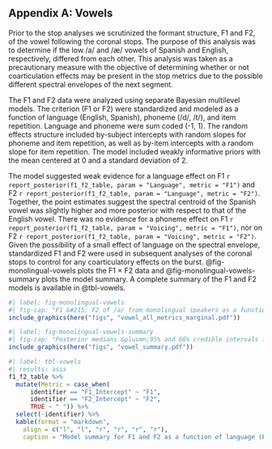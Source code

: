 
## Appendix A: Vowels

Prior to the stop analyses we scrutinized the formant structure, F1 and F2, of  the vowel following the coronal stops.
The purpose of this analysis was to determine if the low /a/ and /&aelig;/ vowels of Spanish and English, respectively, differed from each other.
This analysis was taken as a precautionary measure with the objective of determining whether or not coarticulation effects may be present in the stop metrics due to the possible different spectral envelopes of the next segment.

The F1 and F2 data were analyzed using separate Bayesian multilevel models.
The criterion (F1 or F2) were standardized and modeled as a function of language (English, Spanish), phoneme (/d/, /t/), and item repetition.
Language and phoneme were sum coded (-1, 1). 
The random effects structure included by-subject intercepts with random slopes for phoneme and item repetition, as well as by-item intercepts with a random slope for item repetition. 
The model included weakly informative priors with the mean centered at 0 and a standard deviation of 2.

The model suggested weak evidence for a language effect on F1 `r report_posterior(f1_f2_table, param = "Language", metric = "F1")` and F2
`r report_posterior(f1_f2_table, param = "Language", metric = "F2")`. 
Together, the point estimates suggest the spectral centroid of the Spanish vowel was slightly higher and more posterior with respect to that of the English vowel.
There was no evidence for a phoneme effect on F1 `r report_posterior(f1_f2_table, param = "Voicing", metric = "F1")`, nor on F2 `r report_posterior(f1_f2_table, param = "Voicing", metric = "F2")`.
Given the possibility of a small effect of language on the spectral envelope,  standardized F1 and F2 were used in subsequent analyses of the coronal stops to control for any coarticulatory effects on the burst.
@fig-monolingual-vowels plots the F1 &#215; F2 data and @fig-monolingual-vowels-summary plots the model summary. 
A complete summary of the F1 and F2 models is available in @tbl-vowels.

```r
#| label: fig-monolingual-vowels
#| fig-cap: "F1 &#215; F2 of /a/ from monolingual speakers as a function of language (English, Spanish). Transparent points represent raw data. Solid points indicate posterior means &plusmn;95% and 80% credible intervals."
include_graphics(here("figs", "vowel_all_metrics_marginal.pdf"))
```

```r
#| label: fig-monolingual-vowels-summary
#| fig-cap: "Posterior medians &plusmn;95% and 66% credible intervals for F1 and F2 from monolingual speaker data."
include_graphics(here("figs", "vowel_summary.pdf"))
```



```r
#| label: tbl-vowels
#| results: asis
f1_f2_table %>% 
  mutate(Metric = case_when(
      identifier == "F1_Intercept" ~ "F1", 
      identifier == "F2_Intercept" ~ "F2", 
      TRUE ~ " ")) %>% 
  select(-identifier) %>% 
  kable(format = "markdown", 
    align = c("l", "l", "r", "r", "r", "r"), 
    caption = "Model summary for F1 and F2 as a function of language (English, Spanish), phoneme (/d/, /t/), and item repetition for monolingual data. The percentage of the HDI contained within the ROPE is based on an effect size of &plusmn;0.1. {#tbl-vowels}")
```
